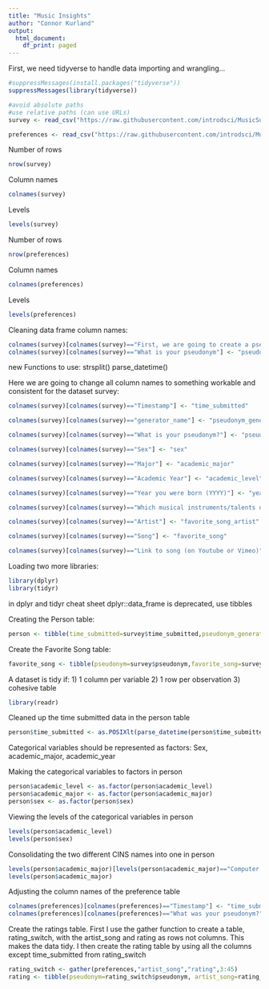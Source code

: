```yaml
---
title: "Music Insights"
author: "Connor Kurland"
output:
  html_document:
    df_print: paged
---
```


First, we need tidyverse to handle data importing and wrangling...

```R
#suppressMessages(install.packages("tidyverse"))
suppressMessages(library(tidyverse))

#avoid absolute paths
#use relative paths (can use URLs)
survey <- read_csv("https://raw.githubusercontent.com/introdsci/MusicSurvey/master/music-survey.csv")

preferences <- read_csv("https://raw.githubusercontent.com/introdsci/MusicSurvey/master/preferences-survey.csv")

```

Number of rows
```R
nrow(survey)
```

Column names
```R
colnames(survey)
```

Levels
```R
levels(survey)
```
Number of rows
```R
nrow(preferences)
```

Column names
```R
colnames(preferences)
```

Levels
```R
levels(preferences)
```

Cleaning data frame column names:
```R
colnames(survey)[colnames(survey)=="First, we are going to create a pseudonym for you to keep this survey anonymous (more or less). Which pseudonym generator would you prefer?"] <-"generator_name"
colnames(survey)[colnames(survey)=="What is your pseudonym"] <- "pseudonym"
```


new Functions to use:
strsplit()
parse_datetime()

Here we are going to change all column names to something workable and consistent for the dataset survey:
```R
colnames(survey)[colnames(survey)=="Timestamp"] <- "time_submitted"

colnames(survey)[colnames(survey)=="generator_name"] <- "pseudonym_generator"

colnames(survey)[colnames(survey)=="What is your pseudonym?"] <- "pseudonym"

colnames(survey)[colnames(survey)=="Sex"] <- "sex"

colnames(survey)[colnames(survey)=="Major"] <- "academic_major"

colnames(survey)[colnames(survey)=="Academic Year"] <- "academic_level"

colnames(survey)[colnames(survey)=="Year you were born (YYYY)"] <- "year_born"

colnames(survey)[colnames(survey)=="Which musical instruments/talents do you play? (Select all that apply)"] <- "instrument_list"

colnames(survey)[colnames(survey)=="Artist"] <- "favorite_song_artist"

colnames(survey)[colnames(survey)=="Song"] <- "favorite_song"

colnames(survey)[colnames(survey)=="Link to song (on Youtube or Vimeo)"] <- "favorite_song_link"
```


Loading two more libraries:
```R
library(dplyr)
library(tidyr)
```

in dplyr and tidyr cheat sheet dplyr::data_frame is deprecated, use tibbles

Creating the Person table:
```R
person <- tibble(time_submitted=survey$time_submitted,pseudonym_generator=survey$pseudonym_generator,pseudonym=survey$pseudonym,sex=survey$sex,academic_major=survey$academic_major,academic_level=survey$academic_level,year_born=survey$year_born,favorite_song=survey$favorite_song)
```

Create the Favorite Song table:
```R
favorite_song <- tibble(pseudonym=survey$pseudonym,favorite_song=survey$favorite_song,favorite_song_artist=survey$favorite_song_artist,favorite_song_link=survey$favorite_song_link)
```

A dataset is tidy if:
1) 1 column per variable
2) 1 row per observation
3) cohesive table

```R
library(readr)
```

Cleaned up the time submitted data in the person table
```R
person$time_submitted <- as.POSIXlt(parse_datetime(person$time_submitted,format="%m/%d/%y %H:%M"))
```

Categorical variables should be represented as factors:
Sex, academic_major, academic_year

Making the categorical variables to factors in person
```R
person$academic_level <- as.factor(person$academic_level)
person$academic_major <- as.factor(person$academic_major)
person$sex <- as.factor(person$sex)
```

Viewing the levels of the categorical variables in person
```R
levels(person$academic_level)
levels(person$sex)
```
Consolidating the two different CINS names into one in person
```R
levels(person$academic_major)[levels(person$academic_major)=="Computer information systems"] <- "Computer Information Systems"
levels(person$academic_major)
```

Adjusting the column names of the preference table
```R
colnames(preferences)[colnames(preferences)=="Timestamp"] <- "time_submitted"
colnames(preferences)[colnames(preferences)=="What was your pseudonym?"] <- "pseudonym"
```

Create the ratings table. First I use the gather function to create a table, rating_switch, with the artist_song and rating as rows not columns. This makes the data tidy. I then create the rating table by using all the columns except time_submitted from rating_switch
```R
rating_switch <- gather(preferences,"artist_song","rating",3:45)
rating <- tibble(pseudonym=rating_switch$pseudonym, artist_song=rating_switch$artist_song, rating=rating_switch$rating)
```









